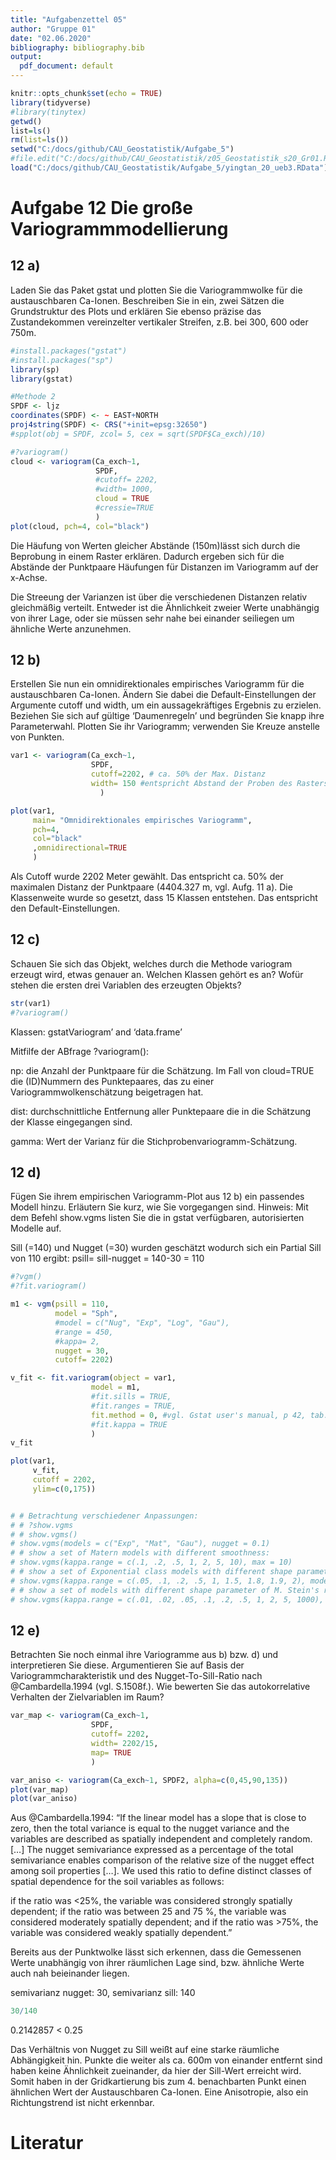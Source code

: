 ```yaml
---
title: "Aufgabenzettel 05"
author: "Gruppe 01"
date: "02.06.2020"
bibliography: bibliography.bib
output:
  pdf_document: default
---
```


```r
knitr::opts_chunk$set(echo = TRUE)
library(tidyverse)
#library(tinytex)
getwd()
list=ls()
rm(list=ls())
setwd("C:/docs/github/CAU_Geostatistik/Aufgabe_5")
#file.edit("C:/docs/github/CAU_Geostatistik/z05_Geostatistik_s20_Gr01.Rmd")
load("C:/docs/github/CAU_Geostatistik/Aufgabe_5/yingtan_20_ueb3.RData")
```

# Aufgabe 12 Die große Variogrammmodellierung

## 12 a)
Laden Sie das Paket gstat und plotten Sie die Variogrammwolke für die
austauschbaren Ca-Ionen.
Beschreiben Sie in ein, zwei Sätzen die Grundstruktur des Plots und 
erklären Sie ebenso präzise das Zustandekommen
vereinzelter vertikaler Streifen, z.B. bei 300, 600 oder 750m.

```r
#install.packages("gstat")
#install.packages("sp")
library(sp)
library(gstat)

#Methode 2
SPDF <- ljz
coordinates(SPDF) <- ~ EAST+NORTH
proj4string(SPDF) <- CRS("+init=epsg:32650")
#spplot(obj = SPDF, zcol= 5, cex = sqrt(SPDF$Ca_exch)/10)

#?variogram()
cloud <- variogram(Ca_exch~1,
                   SPDF, 
                   #cutoff= 2202, 
                   #width= 1000, 
                   cloud = TRUE
                   #cressie=TRUE
                   )
plot(cloud, pch=4, col="black")
```
Die Häufung von Werten gleicher Abstände (150m)lässt sich durch die Beprobung in einem Raster erklären. Dadurch ergeben sich für die Abstände der Punktpaare Häufungen für Distanzen im Variogramm auf der x-Achse.

Die Streeung der Varianzen ist über die verschiedenen Distanzen relativ gleichmäßig verteilt. Entweder ist die Ähnlichkeit zweier Werte unabhängig von ihrer Lage, oder sie müssen sehr nahe bei einander seiliegen um ähnliche Werte anzunehmen.


## 12 b)
Erstellen Sie nun ein omnidirektionales empirisches Variogramm für die
austauschbaren Ca-Ionen. Ändern Sie dabei die Default-Einstellungen der
Argumente cutoff und width, um ein aussagekräftiges Ergebnis zu erzielen.
Beziehen Sie sich auf gültige 'Daumenregeln' und begründen Sie knapp ihre
Parameterwahl. Plotten Sie ihr Variogramm; verwenden Sie Kreuze anstelle
von Punkten.

```r
var1 <- variogram(Ca_exch~1, 
                  SPDF, 
                  cutoff=2202, # ca. 50% der Max. Distanz
                  width= 150 #entspricht Abstand der Proben des Rastersamplings.Sehr nahe am Defaultwert cuttoff/15=2202/15=146.8
                    )

plot(var1,
     main= "Omnidirektionales empirisches Variogramm",
     pch=4, 
     col="black"
     ,omnidirectional=TRUE
     )
```
Als Cutoff wurde 2202 Meter gewählt. Das entspricht ca. 50% der maximalen Distanz der Punktpaare (4404.327 m, vgl. Aufg. 11 a).
Die Klassenweite wurde so gesetzt, dass 15 Klassen entstehen. Das entspricht den Default-Einstellungen.


## 12 c)
Schauen Sie sich das Objekt, welches durch die Methode variogram erzeugt wird, etwas genauer an.
Welchen Klassen gehört es an?
Wofür stehen die ersten drei Variablen des erzeugten Objekts?

```r
str(var1)
#?variogram()
```
Klassen: gstatVariogram’ and 'data.frame'

Mitfilfe  der ABfrage ?variogram():

np: die Anzahl der Punktpaare für die Schätzung. Im Fall von cloud=TRUE die (ID)Nummern des Punktepaares, das zu einer Variogrammwolkenschätzung beigetragen hat.

dist: durchschnittliche Entfernung aller Punktepaare die in die Schätzung der Klasse eingegangen sind.

gamma: Wert der Varianz für die Stichprobenvariogramm-Schätzung.

## 12 d)
Fügen Sie ihrem empirischen Variogramm-Plot aus 12 b) ein passendes Modell hinzu.
Erläutern Sie kurz, wie Sie vorgegangen sind.
Hinweis: Mit dem Befehl show.vgms listen Sie die in gstat verfügbaren, autorisierten Modelle auf.

Sill (=140) und Nugget (=30) wurden geschätzt wodurch sich ein Partial Sill von 110 ergibt: psill= sill-nugget = 140-30 = 110

```r
#?vgm()
#?fit.variogram()

m1 <- vgm(psill = 110,
          model = "Sph",
          #model = c("Nug", "Exp", "Log", "Gau"),
          #range = 450,
          #kappa= 2,
          nugget = 30, 
          cutoff= 2202)

v_fit <- fit.variogram(object = var1,
                  model = m1,
                  #fit.sills = TRUE,
                  #fit.ranges = TRUE,
                  fit.method = 0, #vgl. Gstat user's manual, p 42, tab. 4.2, <http://www.gstat.org/gstat.pdf>
                  #fit.kappa = TRUE
                  )
v_fit

plot(var1, 
     v_fit,
     cutoff = 2202,
     ylim=c(0,175))


# # Betrachtung verschiedener Anpassungen:
# # ?show.vgms
# # show.vgms()
# show.vgms(models = c("Exp", "Mat", "Gau"), nugget = 0.1)
# # show a set of Matern models with different smoothness:
# show.vgms(kappa.range = c(.1, .2, .5, 1, 2, 5, 10), max = 10)
# # show a set of Exponential class models with different shape parameter:
# show.vgms(kappa.range = c(.05, .1, .2, .5, 1, 1.5, 1.8, 1.9, 2), models = "Exc", max = 10)
# # show a set of models with different shape parameter of M. Stein's representation of the Matern:
# show.vgms(kappa.range = c(.01, .02, .05, .1, .2, .5, 1, 2, 5, 1000), models = "Ste", max = 2)
```


## 12 e)
Betrachten Sie noch einmal ihre Variogramme aus b) bzw. d) und interpretieren Sie diese.
Argumentieren Sie auf Basis der Variogrammcharakteristik und des Nugget-To-Sill-Ratio nach @Cambardella.1994 (vgl. S.1508f.).
Wie bewerten Sie das autokorrelative Verhalten der Zielvariablen im Raum?

```r
var_map <- variogram(Ca_exch~1, 
                  SPDF, 
                  cutoff= 2202, 
                  width= 2202/15,
                  map= TRUE
                  )

var_aniso <- variogram(Ca_exch~1, SPDF2, alpha=c(0,45,90,135))
plot(var_map)
plot(var_aniso)
```
Aus @Cambardella.1994:
"If the linear model has a slope that is close to zero, then the total
variance is equal to the nugget variance and the variables
are described as spatially independent and completely
random. 
[...]
The nugget semivariance expressed as a percentage of the total semivariance enables comparison of the relative size of the nugget effect among soil properties [...]. We used this ratio to define
distinct classes of spatial dependence for the soil variables
as follows:

if the ratio was <25%, the variable was considered strongly spatially dependent;
if the ratio was between 25 and 75 %, the variable was considered moderately spatially dependent; 
and if the ratio was >75%, the variable was considered weakly spatially dependent."

Bereits aus der Punktwolke lässt sich erkennen, dass die Gemessenen Werte unabhängig von ihrer räumlichen Lage sind, bzw. ähnliche Werte auch nah beieinander liegen.

semivarianz nugget: 30,  semivarianz sill: 140

```r
30/140
```
0.2142857 < 0.25

Das Verhältnis von Nugget zu Sill weißt auf eine starke räumliche Abhängigkeit hin. Punkte die weiter als ca. 600m von einander entfernt sind haben keine Ähnlichkeit zueinander, da hier der Sill-Wert erreicht wird. Somit haben in der Gridkartierung bis zum 4. benachbarten Punkt einen ähnlichen Wert der Austauschbaren Ca-Ionen. Eine Anisotropie, also ein Richtungstrend ist nicht erkennbar. 


# Literatur